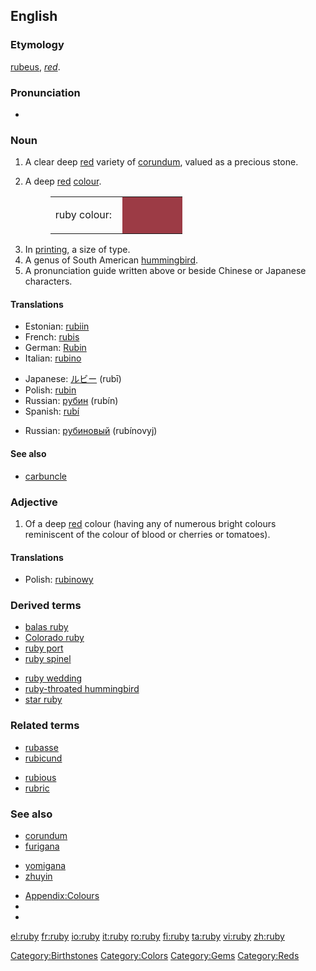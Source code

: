 {{see|Ruby}}
==English==

{{wikipedia}}

===Etymology===
{{L.}} [[rubeus]], ''[[red]]''.

===Pronunciation===
*{{rhymes|uːbi}}

===Noun===
{{en-noun|rubies}}

# A clear deep [[red]] variety of [[corundum]], valued as a precious stone.
# {{colour}} A deep [[red]] [[colour]].
#:<table><tr><td>ruby colour: &nbsp;</td><td bgcolor="#9C3B45" width="80">&nbsp; </td></tr></table>
# In [[printing]], a size of type.
# A genus of South American [[hummingbird]].
# A pronunciation guide written above or beside Chinese or Japanese characters.

====Translations====
{{trans-top|the type of gem}}
*Estonian: [[rubiin]]
*French: [[rubis]] {{m}} 
*German: [[Rubin]] {{m}} 
*Italian: [[rubino]] {{m}} 
{{trans-mid}}
*Japanese: [[ルビー]] (rubī)
*Polish: [[rubin]] {{m}}
*Russian: [[рубин]] (rubín) {{m}}
*Spanish: [[rubí]] {{m}}
{{trans-bottom}}

{{trans-top|the colour}}
{{trans-mid}}
*Russian: [[рубиновый]] (rubínovyj)
{{trans-bottom}}

{{trans-top|size of typeface}}
{{trans-mid}}
{{trans-bottom}}

{{trans-top|hummingbird}}
{{trans-mid}}
{{trans-bottom}}

{{trans-top|the pronunciation guide}}
{{trans-mid}}
{{trans-bottom}}

====See also====
*[[carbuncle]]

===Adjective===
{{en-adj}}

# {{colour}} Of a deep [[red]] colour (having any of numerous bright colours reminiscent of the colour of blood or cherries or tomatoes).

====Translations====
{{trans-top|the colour}}
{{trans-mid}}
*Polish: [[rubinowy]]
{{trans-bottom}}

===Derived terms===
{{top2}}
*[[balas ruby]]
*[[Colorado ruby]]
*[[ruby port]]
*[[ruby spinel]]
{{mid2}}
*[[ruby wedding]]
*[[ruby-throated hummingbird]]
*[[star ruby]]
{{bottom}}

===Related terms===
{{top2}}
*[[rubasse]]
*[[rubicund]]
{{mid2}}
*[[rubious]]
*[[rubric]]
{{bottom}}

===See also===
{{top2}}
*[[corundum]]
*[[furigana]]
{{mid2}}
*[[yomigana]]
*[[zhuyin]]
{{bottom}}

*[[Wiktionary_Appendix:Colours|Appendix:Colours]]
*{{pedialite|Ruby (gemstone)}}
*{{pedialite|Ruby characters}}

[[Category:Birthstones]]
[[Category:Colors]]
[[Category:Gems]]
[[Category:Reds]]

[[el:ruby]]
[[fr:ruby]]
[[io:ruby]]
[[it:ruby]]
[[ro:ruby]]
[[fi:ruby]]
[[ta:ruby]]
[[vi:ruby]]
[[zh:ruby]]